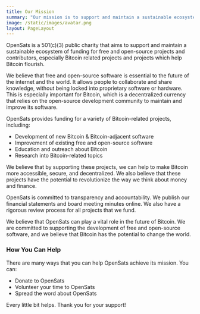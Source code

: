 ```yaml
---
title: Our Mission
summary: "Our mission is to support and maintain a sustainable ecosystem of funding for free and open-source projects and contributors. Our focus is Bitcoin."
image: /static/images/avatar.png
layout: PageLayout
---
```


OpenSats is a 501(c)(3) public charity that aims to support and maintain a
sustainable ecosystem of funding for free and open-source projects and
contributors, especially Bitcoin related projects and projects which help
Bitcoin flourish.

We believe that free and open-source software is essential to the future of the
internet and the world. It allows people to collaborate and share knowledge,
without being locked into proprietary software or hardware. This is especially
important for Bitcoin, which is a decentralized currency that relies on the
open-source development community to maintain and improve its software.

OpenSats provides funding for a variety of Bitcoin-related projects, including:

- Development of new Bitcoin & Bitcoin-adjacent software
- Improvement of existing free and open-source software
- Education and outreach about Bitcoin 
- Research into Bitcoin-related topics

We believe that by supporting these projects, we can help to make Bitcoin more
accessible, secure, and decentralized. We also believe that these projects have
the potential to revolutionize the way we think about money and finance.

OpenSats is committed to transparency and accountability. We publish our
financial statements and board meeting minutes online. We also have a rigorous
review process for all projects that we fund.

We believe that OpenSats can play a vital role in the future of Bitcoin. We are
committed to supporting the development of free and open-source software, and we
believe that Bitcoin has the potential to change the world.

### How You Can Help

There are many ways that you can help OpenSats achieve its mission. You can:

- Donate to OpenSats
- Volunteer your time to OpenSats
- Spread the word about OpenSats

Every little bit helps. Thank you for your support!